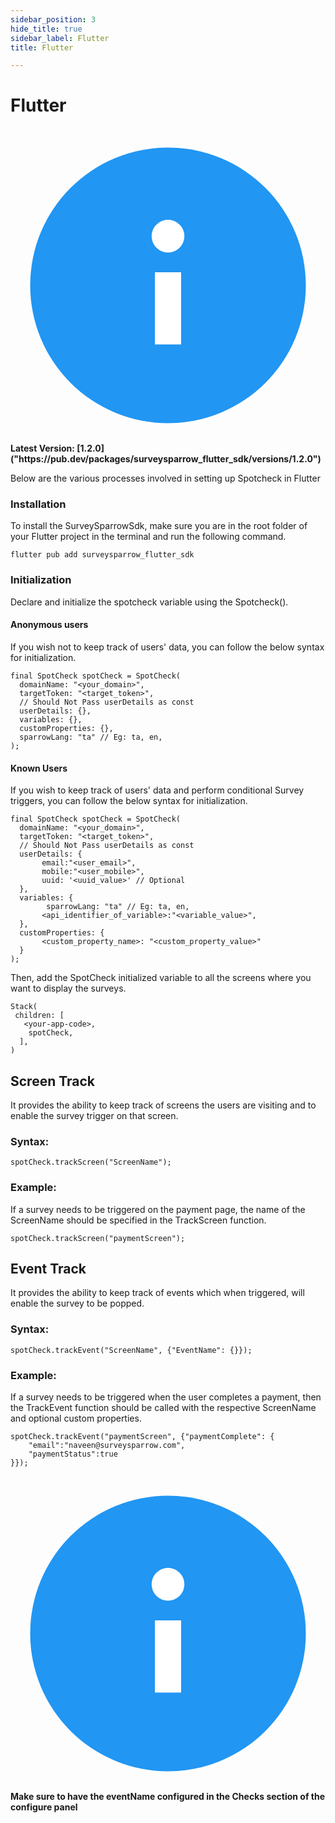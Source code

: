 ```yaml
---
sidebar_position: 3
hide_title: true
sidebar_label: Flutter
title: Flutter

---
```


# Flutter

<div style={{
  display: "flex",
  alignItems: "center",
  gap: "12px",
  fontSize: "16px",
  marginBlock: "20px"
}}>

<div style={{
    width: "30px",
    height: "30px",
}}>
<svg style={{width: "30px", height: "30px"}} viewBox="0 0 48 48" version="1" xmlns="http://www.w3.org/2000/svg" enable-background="new 0 0 48 48">
    <circle fill="#2196F3" cx="24" cy="24" r="21"/>
    <rect x="22" y="22" fill="#ffffff" width="4" height="11"/>
    <circle fill="#ffffff" cx="24" cy="16.5" r="2.5"/>
</svg>
</div>
<strong>Latest Version: [1.2.0]("https://pub.dev/packages/surveysparrow_flutter_sdk/versions/1.2.0")</strong>
</div>

Below are the various processes involved in setting up Spotcheck in Flutter


### Installation

To install the SurveySparrowSdk, make sure you are in the root folder of your Flutter project in the terminal and run the following command.

```
flutter pub add surveysparrow_flutter_sdk
```


### Initialization

Declare and initialize the spotcheck variable using the Spotcheck().


#### Anonymous users

If you wish not to keep track of users' data, you can follow the below syntax for initialization.


```
final SpotCheck spotCheck = SpotCheck(
  domainName: "<your_domain>",
  targetToken: "<target_token>",
  // Should Not Pass userDetails as const
  userDetails: {},
  variables: {},
  customProperties: {},
  sparrowLang: "ta" // Eg: ta, en, 
);
```

#### Known Users

If you wish to keep track of users' data and perform conditional Survey triggers, you can follow the below syntax for initialization.

```
final SpotCheck spotCheck = SpotCheck(
  domainName: "<your_domain>",
  targetToken: "<target_token>",
  // Should Not Pass userDetails as const
  userDetails: {
       email:"<user_email>",
       mobile:"<user_mobile>",
       uuid: '<uuid_value>' // Optional
  },
  variables: {
        sparrowLang: "ta" // Eg: ta, en, 
       <api_identifier_of_variable>:"<variable_value>",
  },
  customProperties: {
       <custom_property_name>: "<custom_property_value>"
  }
);
```
Then, add the SpotCheck initialized variable to all the screens where you want to display the surveys.

```
Stack(
 children: [
   <your-app-code>,
    spotCheck,
  ],
)
```



## Screen Track

It provides the ability to keep track of screens the users are visiting and to enable the survey trigger on that screen.


### Syntax: 

```
spotCheck.trackScreen("ScreenName");
```
### Example:

If a survey needs to be triggered on the payment page, the name of the ScreenName should be specified in the TrackScreen function.

```
spotCheck.trackScreen("paymentScreen");
```

## Event Track

It provides the ability to keep track of events which when triggered, will enable the survey to be popped. 



### Syntax:

```
spotCheck.trackEvent("ScreenName", {"EventName": {}});

```

### Example: 

If a survey needs to be triggered when the user completes a payment, then the TrackEvent function should be called with the respective ScreenName and optional custom properties.

```
spotCheck.trackEvent("paymentScreen", {"paymentComplete": {
    "email":"naveen@surveysparrow.com",
    "paymentStatus":true
}});
```


<div style={{
  display: "flex",
  alignItems: "center",
  gap: "12px",
  fontSize: "16px",
   marginBlock: "30px"
}}>

<div style={{
    width: "30px",
    height: "30px",
}}>
<svg style={{width: "30px", height: "30px"}} viewBox="0 0 48 48" version="1" xmlns="http://www.w3.org/2000/svg" enable-background="new 0 0 48 48">
    <circle fill="#2196F3" cx="24" cy="24" r="21"/>
    <rect x="22" y="22" fill="#ffffff" width="4" height="11"/>
    <circle fill="#ffffff" cx="24" cy="16.5" r="2.5"/>
</svg>
</div>
<strong>Make sure to have the eventName configured in the Checks section of the configure panel</strong>
</div>
